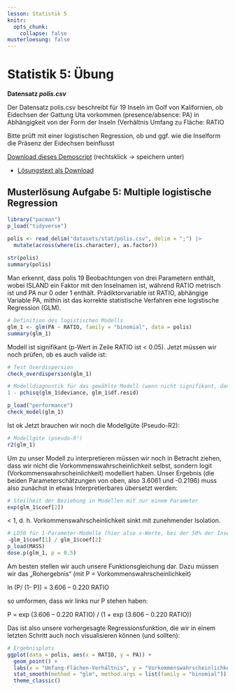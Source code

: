 ```yaml
---
lesson: Statistik 5
knitr:
  opts_chunk: 
    collapse: false
musterloesung: false
---
```



# Statistik 5: Übung

**Datensatz *polis.csv***

Der Datensatz polis.csv beschreibt für 19 Inseln im Golf von Kalifornien, ob Eidechsen der Gattung Uta vorkommen (presence/absence: PA) in Abhängigkeit von der Form der Inseln (Verhältnis Umfang zu Fläche: RATIO

Bitte prüft mit einer logistischen Regression, ob und ggf. wie die Inselform die Präsenz der Eidechsen beinflusst


::::{.content-hidden unless-meta="musterloesung"}
:::{.callout-note}

[Download dieses Demoscript ](../purl/Statistik5_Uebung.R) (rechtsklick → speichern unter)



- [Lösungstext als Download](Statistik_Loesung_5.pdf)



## Musterlösung Aufgabe 5: Multiple logistische Regression

```r
library("pacman")
p_load("tidyverse")

polis <- read_delim("datasets/stat/polis.csv", delim = ";") |>
  mutate(across(where(is.character), as.factor))
                                     
str(polis)
summary(polis)
```

Man erkennt, dass polis 19 Beobachtungen von drei Parametern enthält, wobei ISLAND ein Faktor mit den Inselnamen ist, während RATIO metrisch ist und PA nur 0 oder 1 enthält. Prädiktorvariable ist RATIO, abhängige Variable PA, mithin ist das korrekte statistische Verfahren eine logistische Regression (GLM).


```r
# Definition des logistischen Modells
glm_1 <- glm(PA ~ RATIO, family = "binomial", data = polis)
summary(glm_1)
```

Modell ist signifikant (p-Wert in Zeile RATIO ist < 0.05). Jetzt müssen wir noch prüfen, ob es auch valide ist:

```r
# Test Overdispersion
check_overdispersion(glm_1)

# Modelldiagnostik für das gewählte Modell (wenn nicht signifikant, dann OK)
1 - pchisq(glm_1$deviance, glm_1$df.resid)

p_load("performance")
check_model(glm_1)
```

Ist ok
Jetzt brauchen wir noch die Modellgüte (Pseudo-R2):

```r
# Modellgüte (pseudo-R²)
r2(glm_1)
```

Um zu unser Modell zu interpretieren müssen wir noch in Betracht ziehen, dass wir nicht die Vorkommenswahrscheinlichkeit selbst, sondern logit (Vorkommenswahrscheinlichkeit) modelliert haben. Unser Ergebnis (die beiden Parameterschätzungen von oben, also 3.6061 und -0.2196) muss also zunächst in etwas Interpretierbares übersetzt werden:

```r
# Steilheit der Beziehung in Modellen mit nur einem Parameter
exp(glm_1$coef[2])
```

< 1, d. h. Vorkommenswahrscheinlichkeit sinkt mit zunehmender Isolation.

```r
# LD50 für 1-Parameter-Modelle (hier also x-Werte, bei der 50% der Inseln besiedelt sind)
-glm_1$coef[1] / glm_1$coef[2]
p_load(MASS)
dose.p(glm_1, p = 0.5)
```

Am besten stellen wir auch unsere Funktionsgleichung dar. Dazu müssen wir das „Rohergebnis“ (mit P = Vorkommenswahrscheinlichkeit)

ln (P/ (1- P)) = 3.606 – 0.220 RATIO

so umformen, dass wir links nur P stehen haben:

P = exp (3.606 – 0.220 RATIO) / (1 + exp (3.606 – 0.220 RATIO))

Das ist also unsere vorhergesagte Regressionsfunktion, die wir in einem letzten Schritt auch noch visualisieren können (und sollten):

```r
# Ergebnisplots
ggplot(data = polis, aes(x = RATIO, y = PA)) +
  geom_point() +
  labs(x = "Umfang-Flächen-Verhältnis", y = "Vorkommenswahrscheinlichkeit") +
  stat_smooth(method = "glm", method.args = list(family = "binomial")) +
  theme_classic()
```

:::
:::: 